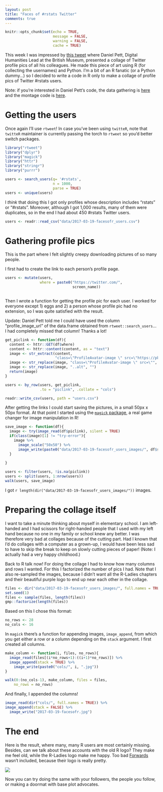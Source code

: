 ```yaml
---
layout: post
title: "Faces of #rstats Twitter"
comments: true
---
```

```r
knitr::opts_chunk$set(echo = TRUE,
                      message = FALSE,
                      warning = FALSE, 
                      cache = TRUE)
```

This week I was impressed by [this tweet](https://twitter.com/DEJPett/status/842330248549158913) where Daniel Pett, Digital Humanities Lead at the British Museum, presented a collage of Twitter profile pics of all his colleagues. He made this piece of art using R (for collecting the usernames) and Python. I'm a bit of an R fanatic (or a Python dummy...) so I decided to write a code in R only to make a collage of profile pics of Twitter #rstats users.

<!--more-->

Note: if you're interested in Daniel Pett's code, the data gathering is [here](https://github.com/BritishMuseumDH/BMTwitter) and the montage code is [here](https://github.com/BritishMuseumDH/scripts/blob/master/imageDownloadFromCSV.py).

# Getting the users

Once again I'll use `rtweet`! In case you've been using `twitteR`, note that `twitteR` maintainer is currently passing the torch to `rtweet` so you'd better switch packages.

```r
library("rtweet")
library("dplyr")
library("magick")
library("httr")
library("stringr")
library("purrr")
```

```r
users <- search_users(q= '#rstats',
                      n = 1000,
                      parse = TRUE)
users <- unique(users)

```

I _think_ that doing this I got only profiles whose description includes "rstats" or "#rstats". Moreover, although I got 1,000 results, many of them were duplicates, so in the end I had about 450 #rstats Twitter users.

```r

users <- readr::read_csv("data/2017-03-19-facesofr_users.csv")
```

# Gathering profile pics

This is the part where I felt slightly creepy downloading pictures of so many people.

I first had to create the link to each person's profile page.

```r
users <- mutate(users,
                where = paste0("https://twitter.com/",
                               screen_name))
                               
```

Then I wrote a function for getting the profile pic for each user. I worked for everyone except 1) eggs and 2) a person whose profile pic had no extension, so I was quite satisfied with the result.

Update: Daniel Pett told me I could have used the column "profile_image_url" of the data.frame obtained from `rtweet::search_users`... I had completely missed that column! Thanks a lot!

```r
get_piclink <- function(df){
  content <- httr::GET(df$where)
  content <- httr::content(content, as = "text")
  image <- str_extract(content,
                       "class=\"ProfileAvatar-image \" src=\"https://pbs.twimg.com/profile_images/.*\\..*\" alt")
  image <- str_replace(image, "class=\"ProfileAvatar-image \" src=\"", "")
  image <- str_replace(image, "..alt", "")
  return(image)
}

users <- by_row(users, get_piclink,
                .to = "piclink", .collate = "cols")

readr::write_csv(users, path = "users.csv")
```

After getting the links I could start saving the pictures, in a small 50px x 50px format. At that point I started using the [`magick` package](https://github.com/ropensci/magick), a real game changer for image manipulation in R!

```r
save_image <- function(df){
  image <- try(image_read(df$piclink), silent = TRUE)
  if(class(image)[1] != "try-error"){
    image %>%
      image_scale("50x50") %>%
      image_write(paste0("data/2017-03-19-facesofr_users_images/", df$screen_name,".jpg"))
  }
  
}

users <- filter(users, !is.na(piclink))
users <- split(users, 1:nrow(users))
walk(users, save_image)

```

I got `r length(dir("data/2017-03-19-facesofr_users_images/"))` images. 

# Preparing the collage itself

I want to take a minute thinking about myself in elementary school. I am left-handed and I had scissors for right-handed people that I used with my left hand because no one in my family or school knew any better. I was therefore very bad at collages because of the cutting part. Had I known that I'd do collages with a computer as a grown-up, I would have been less sad to have to skip the break to keep on slowly cutting pieces of paper! (Note: I actually had a very happy childhood.)

Back to R talk now! For doing the collage I had to know how many columns and rows I wanted. For this I factorized the number of pics I had. Note that I also re-sampled the images, because I didn't want all the R-Ladies chapters and their beautiful purple logo to end up near each other in the collage.

```r
files <- dir("data/2017-03-19-facesofr_users_images/", full.names = TRUE)
set.seed(1)
files <- sample(files, length(files))
gmp::factorize(length(files))
```

Based on this I chose this format:

```r
no_rows <- 28
no_cols <- 16
```

In `magick` there's a function for appending images, `image_append`, from which you get either a row or a column depending on the `stack` argument. I first created all columns.


```r
make_column <- function(i, files, no_rows){
  image_read(files[(i*no_rows+1):((i+1)*no_rows)]) %>%
  image_append(stack = TRUE) %>%
    image_write(paste0("cols/", i, ".jpg"))
}

walk(0:(no_cols-1), make_column, files = files,
    no_rows = no_rows)
```

And finally, I appended the columns!

```r
image_read(dir("cols/", full.names = TRUE)) %>%
image_append(stack = FALSE) %>%
  image_write("2017-03-19-facesofr.jpg")

```

# The end

Here is the result, where many, many R users are most certainly missing. Besides, can we talk about these accounts with the old R logo? They make me feel old, while the R-Ladies logo make me happy. Too bad [Forwards](https://twitter.com/R_Forwards) wasn't included, because their logo is really pretty.


![](https://raw.githubusercontent.com/maelle/maelle.github.io/master/_source/2017-03-19-facesofr.jpg)


Now you can try doing the same with your followers, the people you follow, or making a doormat with base plot advocates.